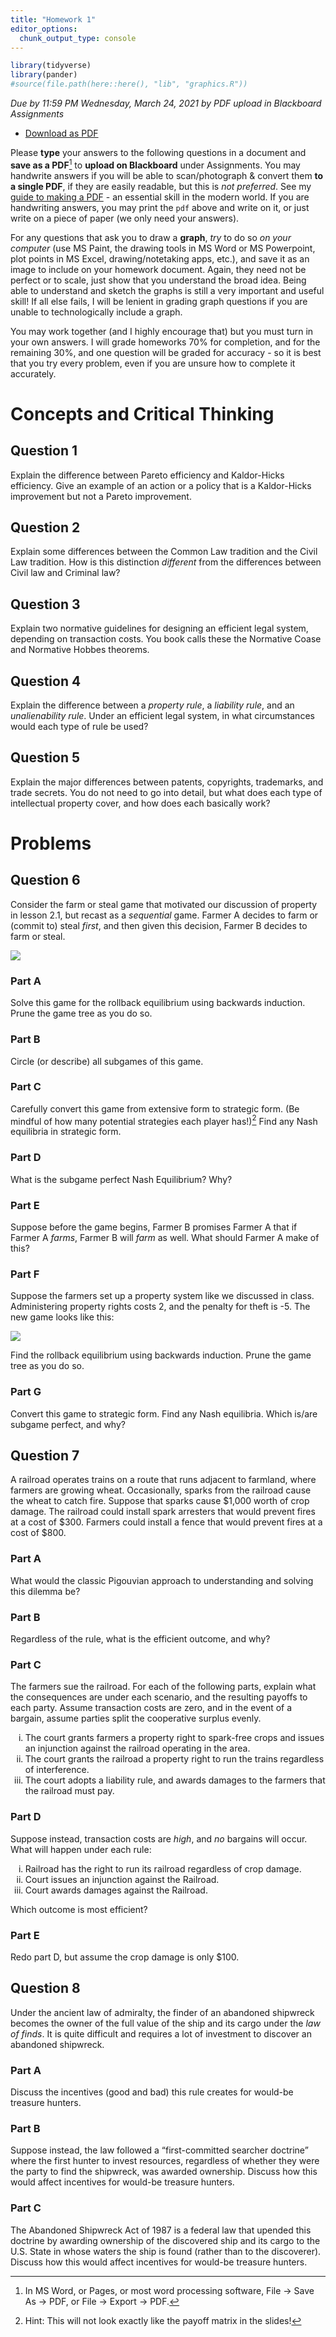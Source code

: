 ```yaml
---
title: "Homework 1"
editor_options: 
  chunk_output_type: console
---
```


```r
library(tidyverse)
library(pander)
#source(file.path(here::here(), "lib", "graphics.R"))
```

*Due by 11:59 PM Wednesday, March 24, 2021 by PDF upload in Blackboard Assignments*

- [<i class="fas fa-file-pdf"></i> Download as PDF](/assignment/01-problem-set-pdf.pdf)
<!-- [<i class="far fa-life-ring"></i> Answer Key](/assignment/01-problem-set-answers.html)
- [<i class="fas fa-file-pdf"></i> Answer Key (PDF)](/assignment/01-problem-set-answers-pdf.pdf)-->

Please **type** your answers to the following questions in a document and **save as a PDF**^[In MS Word, or Pages, or most word processing software, File -> Save As -> PDF, or File -> Export -> PDF.] to **upload on Blackboard** under Assignments. You may handwrite answers if you will be able to scan/photograph & convert them **to a single PDF**, if they are easily readable, but this is *not preferred*. See my [guide to making a PDF](/resources/#how-to-make-a-pdf-for-submitting-assignments) - an essential skill in the modern world. If you are handwriting answers, you may print the `pdf` above and write on it, or just write on a piece of paper (we only need your answers).

For any questions that ask you to draw a **graph**, *try* to do so *on your computer* (use MS Paint, the drawing tools in MS Word or MS Powerpoint, plot points in MS Excel, drawing/notetaking apps, etc.), and save it as an image to include on your homework document. Again, they need not be perfect or to scale, just show that you understand the broad idea. Being able to understand and sketch the graphs is still a very important and useful skill! If all else fails, I will be lenient in grading graph questions if you are unable to technologically include a graph. 

You may work together (and I highly encourage that) but you must turn in your own answers. I will grade homeworks 70% for completion, and for the remaining 30%, and one question will be graded for accuracy - so it is best that you try every problem, even if you are unsure how to complete it accurately.

# Concepts and Critical Thinking

## Question 1

Explain the difference between Pareto efficiency and Kaldor-Hicks efficiency. Give an example of an action or a policy that is a Kaldor-Hicks improvement but not a Pareto improvement.

## Question 2

Explain some differences between the Common Law tradition and the Civil Law tradition. How is this distinction *different* from the differences between Civil law and Criminal law?

## Question 3

Explain two normative guidelines for designing an efficient legal system, depending on transaction costs. You book calls these the Normative Coase and Normative Hobbes theorems.

## Question 4

Explain the difference between a *property rule*, a *liability rule*, and an *unalienability rule*. Under an efficient legal system, in what circumstances would each type of rule be used?

## Question 5

Explain the major differences between patents, copyrights, trademarks, and trade secrets. You do not need to go into detail, but what does each type of intellectual property cover, and how does each basically work?

# Problems

## Question 6

Consider the farm or steal game that motivated our discussion of property in lesson 2.1, but recast as a *sequential* game. Farmer A decides to farm or (commit to) steal *first*, and then given this decision, Farmer B decides to farm or steal.

![](../../static/images/lawhwgame.png)

### Part A

Solve this game for the rollback equilibrium using backwards induction. Prune the game tree as you do so.

### Part B

Circle (or describe) all subgames of this game.

### Part C

Carefully convert this game from extensive form to strategic form. (Be mindful of how many potential strategies each player has!)^[Hint: This will not look exactly like the payoff matrix in the slides!] Find any Nash equilibria in strategic form.

### Part D

What is the subgame perfect Nash Equilibrium? Why?

### Part E

Suppose before the game begins, Farmer B promises Farmer A that if Farmer A *farms*, Farmer B will *farm* as well. What should Farmer A make of this?

### Part F

Suppose the farmers set up a property system like we discussed in class. Administering property rights costs 2, and the penalty for theft is -5. The new game looks like this:

![](../../static/images/lawhwgame3.png)

Find the rollback equilibrium using backwards induction. Prune the game tree as you do so.

### Part G

Convert this game to strategic form. Find any Nash equilibria. Which is/are subgame perfect, and why?

## Question 7

A railroad operates trains on a route that runs adjacent to farmland, where farmers are growing wheat. Occasionally, sparks from the railroad cause the wheat to catch fire. Suppose that sparks cause $1,000 worth of crop damage. The railroad could install spark arresters that would prevent fires at a cost of $300. Farmers could install a fence that would prevent fires at a cost of $800.

### Part A

What would the classic Pigouvian approach to understanding and solving this dilemma be?

### Part B

Regardless of the rule, what is the efficient outcome, and why?

### Part C

The farmers sue the railroad. For each of the following parts, explain what the consequences are under each scenario, and the resulting payoffs to each party. Assume transaction costs are zero, and in the event of a bargain, assume parties split the cooperative surplus evenly.

i. The court grants farmers a property right to spark-free crops and issues an injunction against the railroad operating in the area.
ii. The court grants the railroad a property right to run the trains regardless of interference.
iii. The court adopts a liability rule, and awards damages to the farmers that the railroad must pay.

### Part D
Suppose instead, transaction costs are *high*, and *no* bargains will occur. What will happen under each rule:

i. Railroad has the right to run its railroad regardless of crop damage.
ii. Court issues an injunction against the Railroad.
iii. Court awards damages against the Railroad.

Which outcome is most efficient?

### Part E

Redo part D, but assume the crop damage is only $100.

## Question 8

Under the ancient law of admiralty, the finder of an abandoned shipwreck becomes the owner of the full value of the ship and its cargo under the *law of finds*. It is quite difficult and requires a lot of investment to discover an abandoned shipwreck.

### Part A
Discuss the incentives (good and bad) this rule creates for would-be treasure hunters.

### Part B
Suppose instead, the law followed a “first-committed searcher doctrine” where the first hunter to invest resources, regardless of whether they were the party to find the shipwreck, was awarded ownership. Discuss how this would affect incentives for would-be treasure hunters.

### Part C
The Abandoned Shipwreck Act of 1987 is a federal law that upended this doctrine by awarding ownership of the discovered ship and its cargo to the U.S. State in whose waters the ship is found (rather than to the discoverer). Discuss how this would affect incentives for would-be treasure hunters.